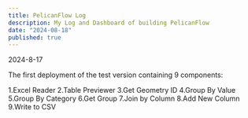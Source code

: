 ```yaml
---
title: PelicanFlow Log
description: My Log and Dashboard of building PelicanFlow
date: "2024-08-18"
published: true
---
```


2024-8-17

The first deployment of the test version containing 9 components:

1.Excel Reader
2.Table Previewer
3.Get Geometry ID
4.Group By Value
5.Group By Category
6.Get Group
7.Join by Column
8.Add New Column
9.Write to CSV
